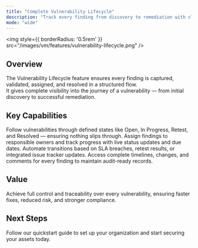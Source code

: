 ```yaml
---
title: "Complete Vulnerability Lifecycle"
description: "Track every finding from discovery to remediation with clear states and ownership visibility."
mode: "wide"
---
```


<img
  style={{ borderRadius: '0.5rem' }}
  src="/images/vm/features/vulnerability-lifecycle.png"
/>


## Overview

The Vulnerability Lifecycle feature ensures every finding is captured, validated, assigned, and resolved in a structured flow.  
It gives complete visibility into the journey of a vulnerability — from initial discovery to successful remediation.

## Key Capabilities

<Columns cols={2}>
  <Card title="End-to-End Tracking" icon="route">
    Follow vulnerabilities through defined states like Open, In Progress, Retest, and Resolved — ensuring nothing slips through.
  </Card>
  <Card title="Ownership & Accountability" icon="user-check">
    Assign findings to responsible owners and track progress with live status updates and due dates.
  </Card>
  <Card title="State Automation" icon="arrows-rotate">
    Automate transitions based on SLA breaches, retest results, or integrated issue tracker updates.
  </Card>
  <Card title="Historical Context" icon="clock-rotate-left">
    Access complete timelines, changes, and comments for every finding to maintain audit-ready records.
  </Card>
</Columns>

## Value

Achieve full control and traceability over every vulnerability, ensuring faster fixes, reduced risk, and stronger compliance.



## Next Steps

<Card title="Explore Live Demo Now" icon="arrow-right" href="https://suite.snapsec.co/demo">
  Follow our quickstart guide to set up your organization and start securing your assets today.
</Card>